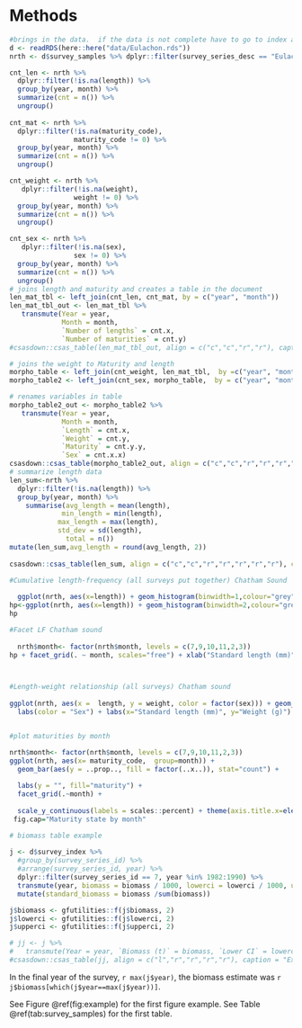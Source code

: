 # Methods


```r
#brings in the data.  if the data is not complete have to go to index and re-run the code
d <- readRDS(here::here("data/Eulachon.rds"))
nrth <- d$survey_samples %>% dplyr::filter(survey_series_desc == "Eulachon Migration Study Bottom Trawl (North)") 

cnt_len <- nrth %>% 
  dplyr::filter(!is.na(length)) %>% 
  group_by(year, month) %>% 
  summarize(cnt = n()) %>% 
  ungroup()
  
cnt_mat <- nrth %>% 
  dplyr::filter(!is.na(maturity_code),
                maturity_code != 0) %>% 
  group_by(year, month) %>% 
  summarize(cnt = n()) %>% 
  ungroup()

cnt_weight <- nrth %>%
   dplyr::filter(!is.na(weight),
                weight != 0) %>% 
  group_by(year, month) %>% 
  summarize(cnt = n()) %>% 
  ungroup()

cnt_sex <- nrth %>%
   dplyr::filter(!is.na(sex),
                sex != 0) %>% 
  group_by(year, month) %>% 
  summarize(cnt = n()) %>% 
  ungroup()
# joins length and maturity and creates a table in the document  
len_mat_tbl <- left_join(cnt_len, cnt_mat, by = c("year", "month"))
len_mat_tbl_out <- len_mat_tbl %>% 
   transmute(Year = year, 
             Month = month,
             `Number of lengths` = cnt.x,
             `Number of maturities` = cnt.y)
#csasdown::csas_table(len_mat_tbl_out, align = c("c","c","r","r"), caption = "Number of lengths and maturities")

# joins the weight to Maturity and length
morpho_table <- left_join(cnt_weight, len_mat_tbl,  by =c("year", "month"))
morpho_table2 <- left_join(cnt_sex, morpho_table,  by = c("year", "month"))

# renames variables in table
morpho_table2_out <- morpho_table2 %>% 
   transmute(Year = year, 
             Month = month,
             `Length` = cnt.x,
             `Weight` = cnt.y,
             `Maturity` = cnt.y.y,
             `Sex` = cnt.x.x)
csasdown::csas_table(morpho_table2_out, align = c("c","c","r","r","r","r"), caption = "Count of Collected Eulachon Attributes.  Length was collected in (mm); weight in (g)") 
# summarize length data
len_sum<-nrth %>% 
  dplyr::filter(!is.na(length)) %>% 
  group_by(year, month) %>% 
    summarise(avg_length = mean(length), 
             min_length = min(length),
            max_length = max(length),
            std_dev = sd(length),
              total = n())
mutate(len_sum,avg_length = round(avg_length, 2))
 
csasdown::csas_table(len_sum, align = c("c","c","r","r","r","r","r"), caption = "Summary statistics length (cm)") 

#Cumulative length-frequency (all surveys put together) Chatham Sound
 
  ggplot(nrth, aes(x=length)) + geom_histogram(binwidth=1,colour="grey")
hp<-ggplot(nrth, aes(x=length)) + geom_histogram(binwidth=2,colour="grey") + xlab("Standard length (mm)") + ylab("Count")
hp

#Facet LF Chatham sound
  
  nrth$month<- factor(nrth$month, levels = c(7,9,10,11,2,3))
hp + facet_grid(. ~ month, scales="free") + xlab("Standard length (mm)") + ylab("Count") 



#Length-weight relationship (all surveys) Chatham sound
  
ggplot(nrth, aes(x =  length, y = weight, color = factor(sex))) + geom_point() + 
  labs(color = "Sex") + labs(x="Standard length (mm)", y="Weight (g)")


#plot maturities by month

nrth$month<- factor(nrth$month, levels = c(7,9,10,11,2,3))
ggplot(nrth, aes(x= maturity_code,  group=month)) + 
  geom_bar(aes(y = ..prop.., fill = factor(..x..)), stat="count") +
  
  labs(y = "", fill="maturity") +
  facet_grid(.~month) +
  
  scale_y_continuous(labels = scales::percent) + theme(axis.title.x=element_blank(), axis.text.x=element_blank(), axis.ticks.x=element_blank())
 fig.cap="Maturity state by month"

# biomass table example
  
j <- d$survey_index %>%
  #group_by(survey_series_id) %>%
  #arrange(survey_series_id, year) %>%
  dplyr::filter(survey_series_id == 7, year %in% 1982:1990) %>%
  transmute(year, biomass = biomass / 1000, lowerci = lowerci / 1000, upperci = upperci / 1000) %>%
  mutate(standard_biomass = biomass /sum(biomass))

j$biomass <- gfutilities::f(j$biomass, 2)
j$lowerci <- gfutilities::f(j$lowerci, 2)
j$upperci <- gfutilities::f(j$upperci, 2)

# jj <- j %>% 
#   transmute(Year = year, `Biomass (t)` = biomass, `Lower CI` = lowerci, `Upper CI` = upperci, `Standard biomass` = standard_biomass)
#csasdown::csas_table(jj, align = c("l","r","r","r","r"), caption = "Example table")
```

In the final year of the survey, `r max(j$year)`, the biomass estimate was `r j$biomass[which(j$year==max(j$year))]`.

See Figure \@ref(fig:example) for the first figure example.
See Table \@ref(tab:survey_samples) for the first table.


